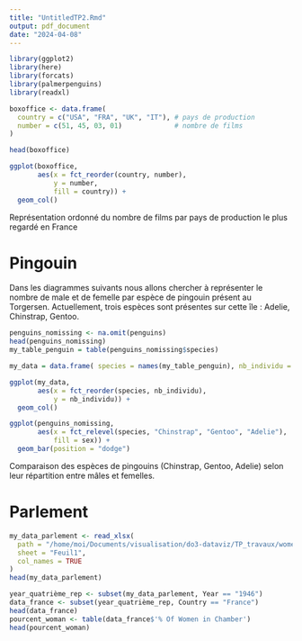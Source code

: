 ```yaml
---
title: "UntitledTP2.Rmd"
output: pdf_document
date: "2024-04-08"
---
```


```r
library(ggplot2)
library(here)
library(forcats)
library(palmerpenguins)
library(readxl)
```

```r
boxoffice <- data.frame(
  country = c("USA", "FRA", "UK", "IT"), # pays de production
  number = c(51, 45, 03, 01)             # nombre de films
)
```

```r
head(boxoffice)
```

```r
ggplot(boxoffice,
       aes(x = fct_reorder(country, number),              
           y = number,
           fill = country)) +              
  geom_col()
```

Représentation ordonné du nombre de films par pays de production le plus regardé en France

\newpage

# Pingouin

Dans les diagrammes suivants nous allons chercher à représenter le nombre de male et de femelle par espèce de pingouin présent au Torgersen. Actuellement, trois  espèces sont présentes sur cette île : Adelie, Chinstrap, Gentoo.

```r
penguins_nomissing <- na.omit(penguins)
head(penguins_nomissing)
my_table_penguin = table(penguins_nomissing$species)
```

```r
my_data = data.frame( species = names(my_table_penguin), nb_individu = as.vector(my_table_penguin) )
```

```r
ggplot(my_data,
       aes(x = fct_reorder(species, nb_individu),              
           y = nb_individu)) +              
  geom_col()
```


```r
ggplot(penguins_nomissing,
       aes(x = fct_relevel(species, "Chinstrap", "Gentoo", "Adelie"),
           fill = sex)) +
  geom_bar(position = "dodge")
```
Comparaison des espèces de pingouins (Chinstrap, Gentoo, Adelie) selon leur répartition entre mâles et femelles.

# Parlement

```r
my_data_parlement <- read_xlsx(
  path = "/home/moi/Documents/visualisation/do3-dataviz/TP_travaux/women_in_parliament-historical_database-1945_to_2018.xlsx",
  sheet = "Feuil1",
  col_names = TRUE
)
head(my_data_parlement)
```

```r
year_quatrième_rep <- subset(my_data_parlement, Year == "1946")
data_france <- subset(year_quatrième_rep, Country == "France")
head(data_france)
pourcent_woman <- table(data_france$'% Of Women in Chamber')
head(pourcent_woman)
```
